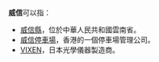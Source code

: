 '''威信'''可以指：

{{wiktionary|威信}}

* [[威信縣|威信縣]]，位於中華人民共和國雲南省。
* [[威信停車場|威信停車場]]，香港的一個停車場管理公司。
* [[VIXEN|VIXEN]]，日本光學儀器製造商。

{{Disambig|CAT=二字消歧义}}